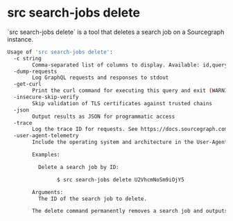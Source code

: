 # src search-jobs delete

<p className="subtitle">`src search-jobs delete` is a tool that deletes a search job on a Sourcegraph instance.</p>

```bash
Usage of 'src search-jobs delete':
  -c string
        Comma-separated list of columns to display. Available: id,query,state,username,createdat,startedat,finishedat,url,logurl,total,completed,failed,inprogress (default "id,username,state,query")
  -dump-requests
        Log GraphQL requests and responses to stdout
  -get-curl
        Print the curl command for executing this query and exit (WARNING: includes printing your access token!)
  -insecure-skip-verify
        Skip validation of TLS certificates against trusted chains
  -json
        Output results as JSON for programmatic access
  -trace
        Log the trace ID for requests. See https://docs.sourcegraph.com/admin/observability/tracing
  -user-agent-telemetry
        Include the operating system and architecture in the User-Agent sent with requests to Sourcegraph (default true)

        Examples:

          Delete a search job by ID:

                $ src search-jobs delete U2VhcmNoSm9iOjY5

        Arguments:
          The ID of the search job to delete.

        The delete command permanently removes a search job and outputs a confirmation message.
```
